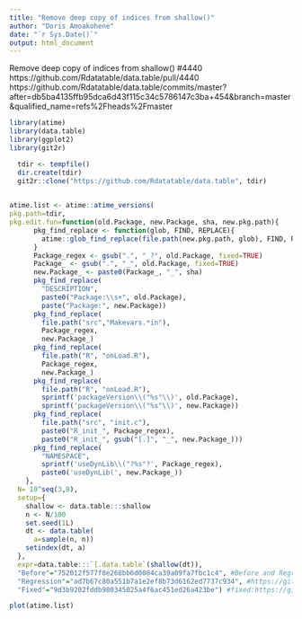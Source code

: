 ```yaml
---
title: "Remove deep copy of indices from shallow()"
author: "Doris Amoakohene"
date: "`r Sys.Date()`"
output: html_document
---
```


Remove deep copy of indices from shallow() #4440
https://github.com/Rdatatable/data.table/pull/4440
https://github.com/Rdatatable/data.table/commits/master?after=db5ba4135ffb95dca6d43f115c34c5786147c3ba+454&branch=master&qualified_name=refs%2Fheads%2Fmaster


```r

library(atime)
library(data.table)
library(ggplot2)
library(git2r)

```



```r
  tdir <- tempfile()
  dir.create(tdir)
  git2r::clone("https://github.com/Rdatatable/data.table", tdir)
  
```

```r

atime.list <- atime::atime_versions(
pkg.path=tdir,
pkg.edit.fun=function(old.Package, new.Package, sha, new.pkg.path){
      pkg_find_replace <- function(glob, FIND, REPLACE){
        atime::glob_find_replace(file.path(new.pkg.path, glob), FIND, REPLACE)
      }
      Package_regex <- gsub(".", "_?", old.Package, fixed=TRUE)
      Package_ <- gsub(".", "_", old.Package, fixed=TRUE)
      new.Package_ <- paste0(Package_, "_", sha)
      pkg_find_replace(
        "DESCRIPTION", 
        paste0("Package:\\s+", old.Package),
        paste("Package:", new.Package))
      pkg_find_replace(
        file.path("src","Makevars.*in"),
        Package_regex,
        new.Package_)
      pkg_find_replace(
        file.path("R", "onLoad.R"),
        Package_regex,
        new.Package_)
      pkg_find_replace(
        file.path("R", "onLoad.R"),
        sprintf('packageVersion\\("%s"\\)', old.Package),
        sprintf('packageVersion\\("%s"\\)', new.Package))
      pkg_find_replace(
        file.path("src", "init.c"),
        paste0("R_init_", Package_regex),
        paste0("R_init_", gsub("[.]", "_", new.Package_)))
      pkg_find_replace(
        "NAMESPACE",
        sprintf('useDynLib\\("?%s"?', Package_regex),
        paste0('useDynLib(', new.Package_))
    },
  N= 10^seq(3,8),
  setup={
    shallow <- data.table:::shallow
    n <- N/100
    set.seed(1L)
    dt <- data.table(
      a=sample(n, n))
    setindex(dt, a)
  },
  expr=data.table:::`[.data.table`(shallow(dt)),
  "Before"="752012f577f8e268bb6d0084ca39a09fa7fbc1c4", #Before and Regression:https://github.com/Rdatatable/data.table/tree/752012f577f8e268bb6d0084ca39a09fa7fbc1c4)
  "Regression"="ad7b67c80a551b7a1e2ef8b73d6162ed7737c934", #https://github.com/Rdatatable/data.table/tree/ad7b67c80a551b7a1e2ef8b73d6162ed7737c934
  "Fixed"="9d3b9202fddb980345025a4f6ac451ed26a423be") #fixed:https://github.com/Rdatatable/data.table/tree/9d3b9202fddb980345025a4f6ac451ed26a423be.


```


```r
plot(atime.list)

```